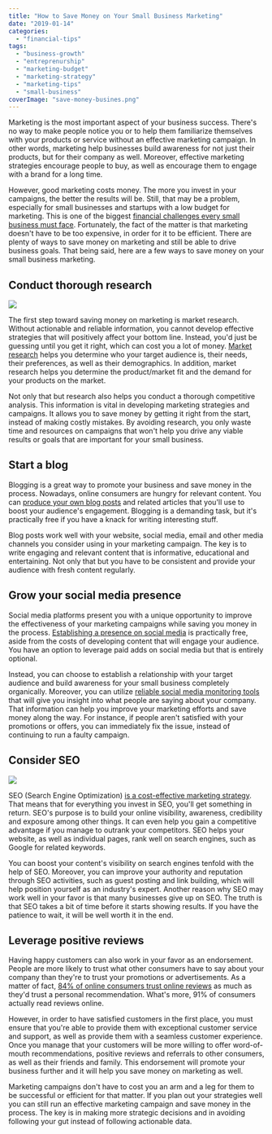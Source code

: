 ```yaml
---
title: "How to Save Money on Your Small Business Marketing"
date: "2019-01-14"
categories: 
  - "financial-tips"
tags: 
  - "business-growth"
  - "entreprenurship"
  - "marketing-budget"
  - "marketing-strategy"
  - "marketing-tips"
  - "small-business"
coverImage: "save-money-busines.png"
---
```


Marketing is the most important aspect of your business success. There's no way to make people notice you or to help them familiarize themselves with your products or service without an effective marketing campaign. In other words, marketing help businesses build awareness for not just their products, but for their company as well. Moreover, effective marketing strategies encourage people to buy, as well as encourage them to engage with a brand for a long time.

However, good marketing costs money. The more you invest in your campaigns, the better the results will be. Still, that may be a problem, especially for small businesses and startups with a low budget for marketing. This is one of the biggest [financial challenges every small business must face](/7-biggest-financial-challenges-for-smbs/). Fortunately, the fact of the matter is that marketing doesn't have to be too expensive, in order for it to be efficient. There are plenty of ways to save money on marketing and still be able to drive business goals. That being said, here are a few ways to save money on your small business marketing.

## Conduct thorough research

![](/images/blog-images/1rEpILK.jpg)

The first step toward saving money on marketing is market research. Without actionable and reliable information, you cannot develop effective strategies that will positively affect your bottom line. Instead, you'd just be guessing until you get it right, which can cost you a lot of money. [Market research](https://www.entrepreneur.com/encyclopedia/market-research) helps you determine who your target audience is, their needs, their preferences, as well as their demographics. In addition, market research helps you determine the product/market fit and the demand for your products on the market.

Not only that but research also helps you conduct a thorough competitive analysis. This information is vital in developing marketing strategies and campaigns. It allows you to save money by getting it right from the start, instead of making costly mistakes. By avoiding research, you only waste time and resources on campaigns that won't help you drive any viable results or goals that are important for your small business.

## Start a blog

Blogging is a great way to promote your business and save money in the process. Nowadays, online consumers are hungry for relevant content. You can [produce your own blog posts](https://www.thebalancesmb.com/effective-blogging-for-home-businesses-1794216) and related articles that you'll use to boost your audience's engagement. Blogging is a demanding task, but it's practically free if you have a knack for writing interesting stuff.

Blog posts work well with your website, social media, email and other media channels you consider using in your marketing campaign. The key is to write engaging and relevant content that is informative, educational and entertaining. Not only that but you have to be consistent and provide your audience with fresh content regularly.

## Grow your social media presence

Social media platforms present you with a unique opportunity to improve the effectiveness of your marketing campaigns while saving you money in the process. [Establishing a presence on social media](https://www.succeedinginsmallbusiness.com/5-ways-to-use-social-media-to-grow-your-small-business/) is practically free, aside from the costs of developing content that will engage your audience. You have an option to leverage paid adds on social media but that is entirely optional.

Instead, you can choose to establish a relationship with your target audience and build awareness for your small business completely organically. Moreover, you can utilize [reliable social media monitoring tools](https://www.isentia.com/new-zealand/mediaportal/applications/media-monitoring) that will give you insight into what people are saying about your company. That information can help you improve your marketing efforts and save money along the way. For instance, if people aren't satisfied with your promotions or offers, you can immediately fix the issue, instead of continuing to run a faulty campaign.

## Consider SEO

![](/images/blog-images/mBzKXtr.jpg)

SEO (Search Engine Optimization) [is a cost-effective marketing strategy](https://www.forbes.com/sites/forbesagencycouncil/2017/01/24/affordable-seo-five-ways-to-cut-costs-and-get-traffic/#187c40767505). That means that for everything you invest in SEO, you'll get something in return. SEO's purpose is to build your online visibility, awareness, credibility and exposure among other things. It can even help you gain a competitive advantage if you manage to outrank your competitors. SEO helps your website, as well as individual pages, rank well on search engines, such as Google for related keywords.

You can boost your content's visibility on search engines tenfold with the help of SEO. Moreover, you can improve your authority and reputation through SEO activities, such as guest posting and link building, which will help position yourself as an industry's expert. Another reason why SEO may work well in your favor is that many businesses give up on SEO. The truth is that SEO takes a bit of time before it starts showing results. If you have the patience to wait, it will be well worth it in the end.

## Leverage positive reviews

Having happy customers can also work in your favor as an endorsement. People are more likely to trust what other consumers have to say about your company than they're to trust your promotions or advertisements. As a matter of fact, [84% of online consumers trust online reviews](https://www.inc.com/craig-bloem/84-percent-of-people-trust-online-reviews-as-much-.html) as much as they'd trust a personal recommendation. What's more, 91% of consumers actually read reviews online.

However, in order to have satisfied customers in the first place, you must ensure that you're able to provide them with exceptional customer service and support, as well as provide them with a seamless customer experience. Once you manage that your customers will be more willing to offer word-of-mouth recommendations, positive reviews and referrals to other consumers, as well as their friends and family. This endorsement will promote your business further and it will help you save money on marketing as well.

Marketing campaigns don't have to cost you an arm and a leg for them to be successful or efficient for that matter. If you plan out your strategies well you can still run an effective marketing campaign and save money in the process. The key is in making more strategic decisions and in avoiding following your gut instead of following actionable data.